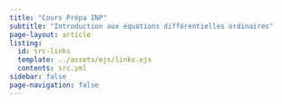 ```yaml
---
title: "Cours Prépa INP"
subtitle: "Introduction aux équations différentielles ordinaires"
page-layout: article
listing:
  id: src-links
  template: ../assets/ejs/links.ejs
  contents: src.yml
sidebar: false 
page-navigation: false
---
```


::: {#src-links .column-screen-inset-right}
:::
